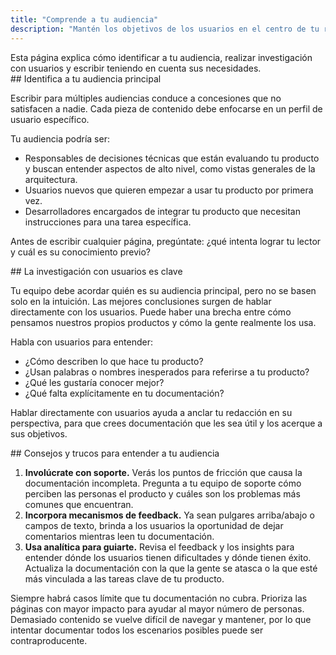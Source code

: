 ```yaml
---
title: "Comprende a tu audiencia"
description: "Mantén los objetivos de los usuarios en el centro de tu redacción"
---
```


<Tip>
  Esta página explica cómo identificar a tu audiencia, realizar investigación con usuarios y escribir teniendo en cuenta sus necesidades.
</Tip>

<div id="identify-your-primary-audience">
  ## Identifica a tu audiencia principal
</div>

Escribir para múltiples audiencias conduce a concesiones que no satisfacen a nadie. Cada pieza de contenido debe enfocarse en un perfil de usuario específico.

Tu audiencia podría ser:

- Responsables de decisiones técnicas que están evaluando tu producto y buscan entender aspectos de alto nivel, como vistas generales de la arquitectura.
- Usuarios nuevos que quieren empezar a usar tu producto por primera vez.
- Desarrolladores encargados de integrar tu producto que necesitan instrucciones para una tarea específica.

Antes de escribir cualquier página, pregúntate: ¿qué intenta lograr tu lector y cuál es su conocimiento previo?

<div id="user-research-is-key">
  ## La investigación con usuarios es clave
</div>

Tu equipo debe acordar quién es su audiencia principal, pero no se basen solo en la intuición. Las mejores conclusiones surgen de hablar directamente con los usuarios. Puede haber una brecha entre cómo pensamos nuestros propios productos y cómo la gente realmente los usa.

Habla con usuarios para entender:

- ¿Cómo describen lo que hace tu producto?
- ¿Usan palabras o nombres inesperados para referirse a tu producto?
- ¿Qué les gustaría conocer mejor?
- ¿Qué falta explícitamente en tu documentación?

Hablar directamente con usuarios ayuda a anclar tu redacción en su perspectiva, para que crees documentación que les sea útil y los acerque a sus objetivos.

<div id="tips-and-tricks-for-understanding-your-audience">
  ## Consejos y trucos para entender a tu audiencia
</div>

1. **Involúcrate con soporte.** Verás los puntos de fricción que causa la documentación incompleta. Pregunta a tu equipo de soporte cómo perciben las personas el producto y cuáles son los problemas más comunes que encuentran.
2. **Incorpora mecanismos de feedback.** Ya sean pulgares arriba/abajo o campos de texto, brinda a los usuarios la oportunidad de dejar comentarios mientras leen tu documentación.
3. **Usa analítica para guiarte.** Revisa el feedback y los insights para entender dónde los usuarios tienen dificultades y dónde tienen éxito. Actualiza la documentación con la que la gente se atasca o la que esté más vinculada a las tareas clave de tu producto.

Siempre habrá casos límite que tu documentación no cubra. Prioriza las páginas con mayor impacto para ayudar al mayor número de personas. Demasiado contenido se vuelve difícil de navegar y mantener, por lo que intentar documentar todos los escenarios posibles puede ser contraproducente.